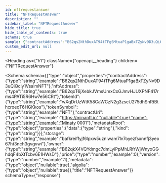 ```yaml
---
id: nftrequestanswer
title: "NFTRequestAnswer"
description: ""
sidebar_label: "NFTRequestAnswer"
hide_title: true
hide_table_of_contents: true
schema: true
sample: {"contractAddress":"B62qs2NthDuxAT94tTFg6MtuaP1gaBxTZyNv9D3uQiQciy1VsaimNFT","nftAddress":"B62qoT6jXebkJVmsUmxCxGJmvHJUXPNF417rms4PATi5R6Hw7e56CRt","tokenId":"wXqDrUzWtK58CaWCzN2g3zseU275dhSnRtBthcroeqT6HGKkos","tokenSymbol":"NFT","contractUri":"https://minanft.io","name":"Minaty 0001","metadataRoot":{"data":"string","kind":"string"},"storage":"bafkreiffyjf6lpxw5uzniwam7lv7oyezfsxnnfj3yeo67ht3nch3gvgvwi","owner":"B62qkX4VQYdmgc7dmLyiPpMhLRfrWjWnyoGGhdqF4bXtTcbv6E1HWsD","price":0,"version":1,"metadata":{},"algolia":{}}
custom_edit_url: null
---
```



<Heading
  as={"h1"}
  className={"openapi__heading"}
  children={"NFTRequestAnswer"}
>
</Heading>





<Schema
  schema={{"type":"object","properties":{"contractAddress":{"type":"string","example":"B62qs2NthDuxAT94tTFg6MtuaP1gaBxTZyNv9D3uQiQciy1VsaimNFT"},"nftAddress":{"type":"string","example":"B62qoT6jXebkJVmsUmxCxGJmvHJUXPNF417rms4PATi5R6Hw7e56CRt"},"tokenId":{"type":"string","example":"wXqDrUzWtK58CaWCzN2g3zseU275dhSnRtBthcroeqT6HGKkos"},"tokenSymbol":{"type":"string","example":"NFT"},"contractUri":{"type":"string","example":"https://minanft.io","nullable":true},"name":{"type":"string","example":"Minaty 0001"},"metadataRoot":{"type":"object","properties":{"data":{"type":"string"},"kind":{"type":"string"}}},"storage":{"type":"string","example":"bafkreiffyjf6lpxw5uzniwam7lv7oyezfsxnnfj3yeo67ht3nch3gvgvwi"},"owner":{"type":"string","example":"B62qkX4VQYdmgc7dmLyiPpMhLRfrWjWnyoGGhdqF4bXtTcbv6E1HWsD"},"price":{"type":"number","example":0},"version":{"type":"number","example":1},"metadata":{"type":"object","nullable":true},"algolia":{"type":"object","nullable":true}},"title":"NFTRequestAnswer"}}
  schemaType={"response"}
>
  
</Schema>
            